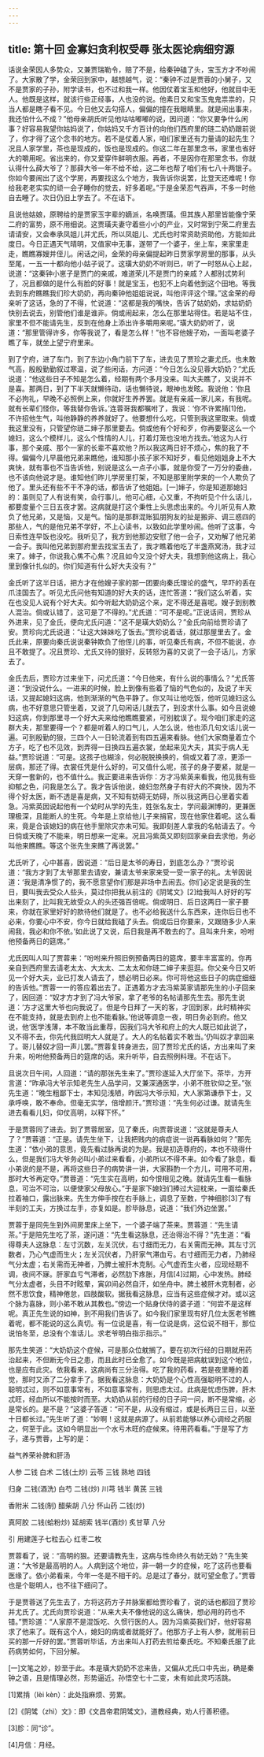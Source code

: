 ```yaml
---
---
---
```

title: 第十回 金寡妇贪利权受辱 张太医论病细穷源
---



话说金荣因人多势众，又兼贾瑞勒令，赔了不是，给秦钟磕了头，宝玉方才不吵闹了。大家散了学，金荣回到家中，越想越气，说：“秦钟不过是贾蓉的小舅子，又不是贾家的子孙，附学读书，也不过和我一样。他因仗着宝玉和他好，他就目中无人。他既是这样，就该行些正经事，人也没的说。他素日又和宝玉鬼鬼祟祟的，只当人都是瞎子看不见。今日他又去勾搭人，偏偏的撞在我眼睛里。就是闹出事来，我还怕什么不成？”他母亲胡氏听见他咕咕嘟嘟的说，因问道：“你又要争什么闲事？好容易我望你姑妈说了，你姑妈又千方百计的向他们西府里的琏二奶奶跟前说了，你才得了这个念书的地方。若不是仗着人家，咱们家里还有力量请的起先生？况且人家学里，茶也是现成的，饭也是现成的。你这二年在那里念书，家里也省好大的嚼用呢。省出来的，你又爱穿件鲜明衣服。再者，不是因你在那里念书，你就认得什么薛大爷了？那薛大爷一年不给不给，这二年也帮了咱们有七八十两银子。你如今要闹出了这个学房，再要找这么个地方，我告诉你说罢，比登天还难呢！你给我老老实实的顽一会子睡你的觉去，好多着呢。”于是金荣忍气吞声，不多一时他自去睡了。次日仍旧上学去了。不在话下。

且说他姑娘，原聘给的是贾家玉字辈的嫡派，名唤贾璜。但其族人那里皆能像宁荣二府的富势，原不用细说。这贾璜夫妻守着些小小的产业，又时常到宁荣二府里去请请安，又会奉承凤姐儿并尤氏，所以凤姐儿、尤氏也时常资助资助他，方能如此度日。今日正遇天气晴明，又值家中无事，遂带了一个婆子，坐上车，来家里走走，瞧瞧寡嫂并侄儿。闲话之间，金荣的母亲偏提起昨日贾家学房里的那事，从头至尾，一五一十都向他小姑子说了。这璜大奶奶不听则已，听了一时怒从心上起，说道：“这秦钟小崽子是贾门的亲戚，难道荣儿不是贾门的亲戚？人都别忒势利了，况且都做的是什么有脸的好事！就是宝玉，也犯不上向着他到这个田地。等我去到东府瞧瞧我们珍大奶奶，再向秦钟他姐姐说说，叫他评评这个理。”这金荣的母亲听了这话，急的了不得，忙说道：“这都是我的嘴快，告诉了姑奶奶，求姑奶奶快别去说去，别管他们谁是谁非。倘或闹起来，怎么在那里站得住。若是站不住，家里不但不能请先生，反到在他身上添出许多嚼用来呢。”璜大奶奶听了，说道：“那里管得许多，你等我说了，看是怎么样！”也不容他嫂子劝，一面叫老婆子瞧了车，就坐上望宁府里来。

到了宁府，进了车门，到了东边小角门前下了车，进去见了贾珍之妻尤氏。也未敢气高，殷殷勤勤叙过寒温，说了些闲话，方问道：“今日怎么没见蓉大奶奶？”尤氏说道：“他这些日子不知是怎么着，经期有两个多月没来。叫大夫瞧了，又说并不是喜。那两日，到了下半天就懒待动，话也懒待说，眼神也发眩。我说他：‘你且不必拘礼，早晚不必照例上来，你就好生养养罢。就是有亲戚一家儿来，有我呢。就有长辈们怪你，等我替你告诉。’连蓉哥我都嘱咐了，我说：‘你不许累掯[1]他，不许招他生气，叫他静静的养养就好了。他要想什么吃，只管到我这里取来。倘或我这里没有，只管望你琏二婶子那里要去。倘或他有个好和歹，你再要娶这么一个媳妇，这么个模样儿，这么个性情的人儿，打着灯笼也没地方找去。’他这为人行事，那个亲戚、那个一家的长辈不喜欢他？所以我这两日好不烦心，焦的我了不得。偏偏今儿早晨他兄弟来瞧他，谁知那小孩子家不知好歹，看见他姐姐身上不大爽快，就有事也不当告诉他，别说是这么一点子小事，就是你受了一万分的委曲，也不该向他说才是。谁知他们昨儿学房里打架，不知是那里附学来的一个人欺负了他了。里头还有些不干不净的话，都告诉了他姐姐。[一]婶子，你是知道那媳妇的：虽则见了人有说有笑，会行事儿，他可心细，心又重，不拘听见个什么话儿，都要度量个三日五夜才罢。这病就是打这个秉性上头思虑出来的。今儿听见有人欺负了他兄弟，又是恼，又是气。恼的是那群混账狐朋狗友的扯是搬非、调三惑四的那些人，气的是他兄弟不学好，不上心读书，以致如此学里吵闹。他听了这事，今日索性连早饭也没吃。我听见了，我方到他那边安慰了他一会子，又劝解了他兄弟一会子。我叫他兄弟到那府里去找宝玉去了，我才瞧着他吃了半盏燕窝汤，我才过来了。婶子，你说我心焦不心焦？况且如今又没个好大夫，我想到他这病上，我心里到像针扎似的。你们知道有什么好大夫没有？”

金氏听了这半日话，把方才在他嫂子家的那一团要向秦氏理论的盛气，早吓的丢在爪洼国去了。听见尤氏问他有知道的好大夫的话，连忙答道：“我们这么听着，实在也没见人说有个好大夫。如今听起大奶奶这个来，定不得还是喜呢。嫂子到别教人混治。倘或认错了，这可是了不得的。”尤氏道：“可不是呢。”正说话间，贾珍从外进来，见了金氏，便向尤氏问道：“这不是璜大奶奶么？”金氏向前给贾珍请了安。贾珍向尤氏说道：“让这大妹妹吃了饭去。”贾珍说着话，就过那屋里去了。金氏此来，原要向秦氏说说秦钟欺负了他侄儿的事，听见秦氏有病，不但不能说，亦且不敢提了。况且贾珍、尤氏又待的狠好，反转怒为喜的又说了一会子话儿，方家去了。

金氏去后，贾珍方过来坐下，问尤氏道：“今日他来，有什么说的事情么？”尤氏答道：“到没说什么。一进来的时候，脸上到像有些着了恼的气色似的，及说了半天话，又提起媳妇这病，他到渐渐的气色平静了。你又叫让他吃饭，他听见媳妇这么病，也不好意思只管坐着，又说了几句闲话儿就去了，到没求什么事。如今且说媳妇这病，你到那里寻一个好大夫来给他瞧瞧要紧，可别躭误了。现今咱们家走的这群大夫，那里要得一个？都是听着人的口气儿，人怎么说，他也添几句文话儿说一遍。可到殷勤的狠，三四个人一日轮流着到有四五遍来看脉。他们大家商量着立个方子，吃了也不见效，到弄得一日换四五遍衣裳，坐起来见大夫，其实于病人无益。”贾珍说道：“可是。这孩子也糊涂，何必脱脱换换的，倘或又着了凉，更添一层病，那还了得。衣裳任凭是什么好的，可又值什么呢，孩子的身子要紧，就是一天穿一套新的，也不值什么。我正要进来告诉你：方才冯紫英来看我，他见我有些抑郁之色，问我是怎么了。我才告诉他说，媳妇忽然身子有好大的不爽快，因为不得个好太医，断不透是喜是病，又不知有妨碍无妨碍，所以我这两日心里着实着急。冯紫英因说起他有一个幼时从学的先生，姓张名友士，学问最渊博的，更兼医理极深，且能断人的生死。今年是上京给他儿子来捐官，现在他家住着呢。这么看来，竟是合该媳妇的病在他手里除灾亦未可知。我即刻差人拿我的名帖请去了。今日倘或天晚了不能来，明日想来一定来。况且冯紫英又即刻回家亲自去求他，务必叫他来瞧瞧。等这个张先生来瞧了再说罢。”

尤氏听了，心中甚喜，因说道：“后日是太爷的寿日，到底怎么办？”贾珍说道：“我方才到了太爷那里去请安，兼请太爷来家来受一受一家子的礼。太爷因说道：‘我是清净惯了的，我不愿意望你们那是非场中去闹去。你们必定说是我的生日，要叫我去受众人些头，莫过你把我从前注的《阴骘文》[2]给我叫人好好的写出来刻了，比叫我无故受众人的头还强百倍呢。倘或明日、后日这两日一家子要来，你就在家里好好的款待他们就是了。也不必给我送什么东西来，连你后日也不必来，你要心中不安，你今日就给我磕了头去。倘或后日你要来，又跟随多少人来闹我，我必和你不依。’如此说了又说，后日我是再不敢去的了。且叫来升来，吩咐他预备两日的筵席。”

尤氏因叫人叫了贾蓉来：“吩咐来升照旧例预备两日的筵席，要丰丰富富的。你再亲自到西府里去请老太太、大太太、二太太和你琏二婶子来逛逛。你父亲今日又听见一个好大夫，业已打发人请去了，想必明日必来。你可将他这些日子的病症细细的告诉他。”贾蓉一一的答应着出去了。正遇着方才去冯紫英家请那先生的小子回来了，因回道：“奴才方才到了冯大爷家，拿了老爷的名帖请那先生去。那先生说道：‘方才这里大爷也向我说了。但是今日拜了一天的客，才回到家，此时精神实在不能支持，就是去到府上也不能看脉。’他说等调息一夜，明日务必到府。他又说，他‘医学浅薄，本不敢当此重荐，因我们冯大爷和府上的大人既已如此说了，又不得不去，你先代我回明大人就是了。大人的名帖着实不敢当。’仍叫奴才拿回来了。哥儿替奴才回一声儿罢。”贾蓉复转身进去，回了贾珍尤氏的话，方出来叫了来升来，吩咐他预备两日的筵席的话。来升听毕，自去照例料理。不在话下。

且说次日午间，人回道：“请的那张先生来了。”贾珍遂延入大厅坐下。茶毕，方开言道：“昨承冯大爷示知老先生人品学问，又兼深通医学，小弟不胜钦仰之至。”张先生道：“晚生粗鄙下士，本知见浅陋，昨因冯大爷示知，大人家第谦恭下士，又承呼唤，敢不奉命。但毫无实学，倍增颜汗。”贾珍道：“先生何必过谦。就请先生进去看看儿妇，仰仗高明，以释下怀。”

于是贾蓉同了进去。到了贾蓉居室，见了秦氏，向贾蓉说道：“这就是尊夫人了？”贾蓉道：“正是。请先生坐下，让我把贱内的病症说一说再看脉如何？”那先生道：“依小弟的意思，竟先看过脉再说的为是。我是初造尊府的，本也不晓得什么，但是我们冯大爷务必叫小弟过来看看，小弟所以不得不来。如今看了脉息，看小弟说的是不是，再将这些日子的病势讲一讲，大家斟酌一个方儿，可用不可用，那时大爷再定夺。”贾蓉道：“先生实在高明，如今恨相见之晚。就请先生看一看脉息，可治不可治，以便使家父母放心。”于是家下媳妇们捧过大迎枕来，一面给秦氏拉着袖口，露出脉来。先生方伸手按在右手脉上，调息了至数，宁神细胗[3]了有半刻的工夫，方换过左手，亦复如是。胗毕脉息，说道：“我们外边坐罢。”

贾蓉于是同先生到外间房里床上坐下，一个婆子端了茶来。贾蓉道：“先生请茶。”于是陪先生吃了茶，遂问道：“先生看这脉息，还治得治不得？”先生道：“看得尊夫人这脉息：左寸沉数，左关沉伏，右寸细而无力，右关需而无神。其左寸沉数者，乃心气虚而生火；左关沉伏者，乃肝家气滞血亏。右寸细而无力者，乃肺经气分太虚；右关需而无神者，乃脾土被肝木克制。心气虚而生火者，应现经期不调，夜间不寐。肝家血亏气滞者，必然肋下疼胀，月信[4]过期，心中发热。肺经气分太虚者，头目不时眩晕，寅卯间必然自汗，如坐舟中。脾土被肝木克制者，必然不思饮食，精神倦怠，四肢酸软。据我看这脉息，应当有这些症候才对。或以这个脉为喜脉，则小弟不敢从其教也。”傍边一个贴身伏侍的婆子道：“何尝不是这样呢。真正先生说的如神，到不用我们告诉了。如今我们家里现有好几位太医老爷瞧着呢，都不能说的这么真切。有一位说是喜，有一位说是病，这位说不相干，那位说怕冬至，总没有个准话儿。求老爷明白指示指示。”

那先生笑道：“大奶奶这个症候，可是那众位躭搁了。要在初次行经的日期就用药治起来，不但断无今日之患，而且此时已全愈了。如今既是把病躭误到这个地位，也是应有此灾。依我看来，这病尚有三分治得。吃了我的药看，若是夜里睡的着觉，那时又添了二分拿手了。据我看这脉息：大奶奶是个心性高强聪明不过的人，聪明忒过，则不如意事常有，不如意事常有，则思虑太过。此病是忧虑伤脾，肝木忒旺，经血所以不能按时而至。大奶奶从前的行经的日子问一问，断不是常缩，必是常长的。是不是？”这婆子答道：“可不是，从没有缩过，或是长两日三日，以至十日都长过。”先生听了道：“妙啊！这就是病源了。从前若能够以养心调经之药服之，何至于此。这如今明显出一个水亏木旺的症候来。待用药看看。”于是写了方子，递与贾蓉，上写的是：


益气养荣补脾和肝汤

人参 二钱 白术 二钱(土炒) 云苓 三钱 熟地 四钱

归身 二钱(酒洗) 白芍 二钱(炒) 川芎 钱半 黄芪 三钱

香附米 二钱(制) 醋柴胡 八分 怀山药 二钱(炒)

真阿胶 二钱(蛤粉炒) 延胡索 钱半(酒炒) 炙甘草 八分

引 用建莲子七粒去心 红枣二枚

贾蓉看了，说：“高明的狠。还要请教先生，这病与性命终久有妨无妨？”先生笑道：“大爷是最高明的人。人病到这个地位，非一朝一夕的症候，吃了这药也要看医缘了。依小弟看来，今年一冬是不相干的。总是过了春分，就可望全愈了。”贾蓉也是个聪明人，也不往下细问了。

于是贾蓉送了先生去了，方将这药方子并脉案都给贾珍看了，说的话也都回了贾珍并尤氏了。尤氏向贾珍说道：“从来大夫不像他说的这么痛快，想必用的药也不错。”贾珍道：“人家原不是混饭吃、久惯行医的人。因为冯紫英我们好，他好容易求了他来了。既有这个人，媳妇的病或者就能好了。他那方子上有人参，就用前日买的那一斤好的罢。”贾蓉听毕话，方出来叫人打药去煎给秦氏吃。不知秦氏服了此药病势如何，下回分解。

[一]文笔之妙，妙至于此。本是璜大奶奶不忿来告，又偏从尤氏口中先出，确是秦钟之语，且是情理必然，形势逼近。孙悟空七十二变，未有如此灵巧活跳。





[1]累掯（lèi kèn）：此处指麻烦、劳累。

[2]《阴骘（zhì）文》：即《文昌帝君阴骘文》，道教经典，劝人行善积德。

[3]胗：同“诊”。

[4]月信：月经。
